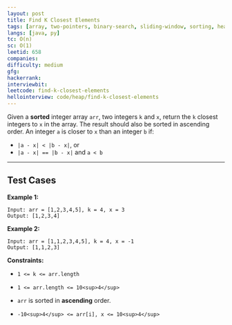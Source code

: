 ```yaml
---
layout: post
title: Find K Closest Elements
tags: [array, two-pointers, binary-search, sliding-window, sorting, heap-priority-queue]
langs: [java, py]
tc: O(n)
sc: O(1)
leetid: 658
companies: 
difficulty: medium
gfg: 
hackerrank: 
interviewbit: 
leetcode: find-k-closest-elements
hellointerview: code/heap/find-k-closest-elements
---
```

Given a **sorted** integer array `arr`, two integers `k` and `x`, return the `k` closest integers to `x` in the array. The result should also be sorted in ascending order.
An integer `a` is closer to `x` than an integer `b` if:
	
* `|a - x| < |b - x|`, or
* `|a - x| == |b - x|` and `a < b`

---
## Test Cases

**Example 1:**
```
Input: arr = [1,2,3,4,5], k = 4, x = 3
Output: [1,2,3,4]
```

**Example 2:**
```
Input: arr = [1,1,2,3,4,5], k = 4, x = -1
Output: [1,1,2,3]
```
 
**Constraints:**
	
* `1 <= k <= arr.length`
	
* `1 <= arr.length <= 10<sup>4</sup>`
	
* `arr` is sorted in **ascending** order.
	
* `-10<sup>4</sup> <= arr[i], x <= 10<sup>4</sup>`

        